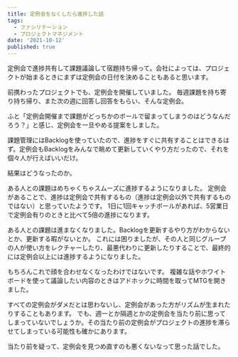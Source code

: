 ```yaml
---
title: 定例会をなくしたら進捗した話
tags:
  - ファシリテーション
  - プロジェクトマネジメント
date: '2021-10-12'
published: true
---
```


定例会で進捗共有して課題議論して宿題持ち帰って。会社によっては、プロジェクトが始まるときにまずは定例会の日付を決めることもあると思います。

前携わったプロジェクトでも、定例会を開催していました。
毎週課題を持ち寄り持ち帰り、また次の週に回答し回答をもらい、そんな定例会。

ふと「定例会開催まで課題がどっちかのボールで留まってしまうのはどうなんだろう？」と感じ、定例会を一旦やめる提案をしました。

課題管理にはBacklogを使っていたので、進捗をすぐに共有することはできるはず。定例会もBacklogをみんなで眺めて更新していくやり方だったので、それを個々人が行えばいいだけ。

結果はどうなったのか。

ある人との課題はめちゃくちゃスムーズに進捗するようになりました。
定例会があることで、進捗は定例会で共有するもの（進捗は定例会以外で共有するものではない）と思っていたようです。
1日に1回キャッチボールがあれば、5営業日で定例会有りのときと比べて5倍の進捗になります。

ある人との課題は進まなくなりました。Backlogを更新するやり方がわからないとか、更新する暇がないとか。
これには困りましたが、その人と同じグループの人が使い方をレクチャーしたり、最悪代わりに更新したりすることで、最終的には定例会以上には進捗するようになりました。

もちろんこれで顔を合わせなくなったわけではないです。
複雑な話やホワイトボードを使って議論したい内容のときはアドホックに時間を取ってMTGを開きました。

すべての定例会がダメだとは思わないし、定例会があった方がリズムが生まれたりすることもあります。
でも、週一とか隔週とかの定例会を当たり前に思ってしまっていないでしょうか。その当たり前の定例会がプロジェクトの進捗を滞らせてしまっている可能性も確かにあります。

当たり前を疑って、定例会を見つめ直すのも悪くないなって思った話でした。
